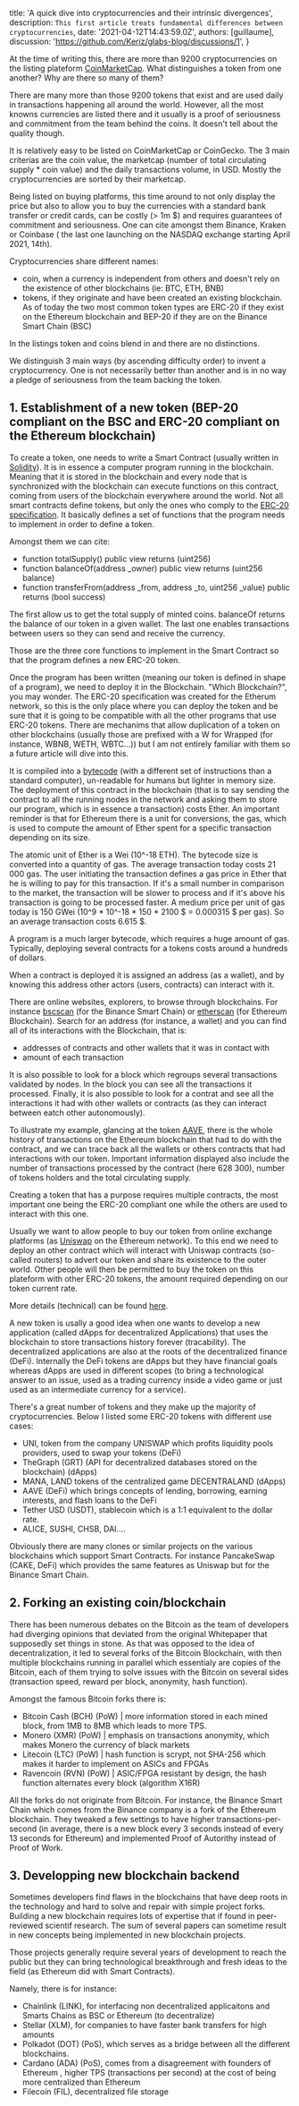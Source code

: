   title: 'A quick dive into cryptocurrencies and their intrinsic divergences',
  description: `This first article treats fundamental differences between cryptocurrencies`,
  date: '2021-04-12T14:43:59.0Z',
  authors: [guillaume],
  discussion: 'https://github.com/Keriz/glabs-blog/discussions/1',
}

<!--excerpt-->

At the time of writing this, there are more than 9200 cryptocurrencies on the listing plateform [CoinMarketCap](https://coinmarketcap.com/all/views/all/).
What distinguishes a token from one another? Why are there so many of them?

<!--/excerpt-->

<!--more-->

There are many more than those 9200 tokens that exist and are used daily in transactions happening all around the world. However, all the most knowns currencies are listed there and it usually is a proof of seriousness and commitment from the team behind the coins. It doesn't tell about the quality though.

It is relatively easy to be listed on CoinMarketCap or CoinGecko. The 3 main criterias are the coin value, the marketcap (number of total circulating supply \* coin value) and the daily transactions volume, in USD. Mostly the cryptocurrencies are sorted by their marketcap.

Being listed on buying platforms, this time around to not only display the price but also to allow you to buy the currencies with a standard bank transfer or credit cards,  can be costly (> 1m $) and requires guarantees of commitment and seriousness. One can cite amongst them Binance, Kraken or Coinbase ( the last one launching on the NASDAQ exchange starting April 2021, 14th).

Cryptocurrencies share different names:
- coin, when a currency is independent from others and doesn't rely on the existence of other blockchains (ie: BTC, ETH, BNB)
- tokens, if they originate and have been created an existing blockchain. As of today the two most common token types are ERC-20 if they exist on the Ethereum blockchain and BEP-20 if they are on the Binance Smart Chain (BSC)

In the listings token and coins blend in and there are no distinctions.

We distinguish 3 main ways (by ascending difficulty order) to invent a cryptocurrency. One is not necessarily better than another and is in no way a pledge of seriousness from the team backing the token.

## 1. Establishment of a new token (BEP-20 compliant on the BSC and ERC-20 compliant on the Ethereum blockchain)

To create a token, one needs to write a Smart Contract (usually written in [Solidity](https://soliditylang.org/)). It is in essence a computer program running in the blockchain. Meaning that it is stored in the blockchain and every node that is synchronized with the blockchain can execute functions on this contract, coming from users of the blockchain everywhere around the world. Not all smart contracts define tokens, but only the ones who comply to the [ERC-20 specification](https://eips.ethereum.org/EIPS/eip-20). It basically defines a set of functions that the program needs to implement in order to define a token.

Amongst them we can cite:
- function totalSupply() public view returns (uint256)
- function balanceOf(address _owner) public view returns (uint256 balance)
- function transferFrom(address _from, address _to, uint256 _value) public returns (bool success)

The first allow us to get the total supply of minted coins.
balanceOf returns the balance of our token in a given wallet.
The last one enables transactions between users so they can send and receive the currency.

Those are the three core functions to implement in the Smart Contract so that the program defines a new ERC-20 token. 

Once the program has been written (meaning our token is defined in shape of a program), we need to deploy it in the Blockchain. "Which Blockchain?", you may wonder. The ERC-20 specification was created for the Etherum network, so this is the only place where you can deploy the token and be sure that it is going to be compatible with all the other programs that use ERC-20 tokens. There are mechanims that allow duplication of a token on other blockchains (usually those are prefixed with a W for Wrapped (for instance, WBNB, WETH, WBTC...)) but I am not entirely familiar with them so a future article will dive into this.

It is compiled into a [bytecode](https://ethervm.io/) (with a different set of instructions than a standard computer), un-readable for humans but lighter in memory size. The deployment of this contract in the blockchain (that is to say sending the contract to all the running nodes in the network and asking them to store our program, which is in essence a transaction) costs Ether. An important reminder is that for Ethereum there is a unit for conversions, the gas, which is used to compute the amount of Ether spent for a specific transaction depending on its size. 

The atomic unit of Ether is a Wei (10^-18 ETH). The bytecode size is converted into a quantity of gas. The average transaction today costs 21 000 gas. The user initiating the transaction defines a gas price in Ether that he is willing to pay for this transaction. If it's a small number in comparison to the market, the transaction will be slower to process and if it's above his transaction is going to be processed faster. A medium price per unit of gas today is 150 GWei (10^9 \* 10^-18 \* 150 * 2100 $ = 0.000315 $ per gas). So an average transaction costs 6.615 $. 

A program is a much larger bytecode, which requires a huge amount of gas. Typically, deploying several contracts for a tokens costs around a hundreds of dollars.

When a contract is deployed it is assigned an address (as a wallet), and by knowing this address other actors (users, contracts) can interact with it.

There are online websites, explorers, to browse through blockchains. For instance [bscscan](https://bscscan.com/) (for the Binance Smart Chain) or [etherscan](https://etherscan.io/) (for Ethereum Blockchain). Search for an address (for instance, a wallet) and you can find all of its interactions with the Blockchain, that is:
- addresses of contracts and other wallets that it was in contact with
- amount of each transaction

It is also possible to look for a block which regroups several transactions validated by nodes. In the block you can see all the transactions it processed. Finally, it is also possible to look for a contrat and see all the interactions it had with other wallets or contracts (as they can interact between eatch other autonomously).

To illustrate my example, glancing at the token [AAVE](https://etherscan.io/token/0x7fc66500c84a76ad7e9c93437bfc5ac33e2ddae9), there is the whole history of transactions on the Ethereum blockchain that had to do with the contract, and we can trace back all the wallets or others contracts that had interactions with our token. Important information displayed also include the number of transactions processed by the contract (here 628 300), number of tokens holders and the total circulating supply.

Creating a token that has a purpose requires multiple contracts, the most important one being the ERC-20 compliant one while the others are used to interact with this one.

Usually we want to allow people to buy our token from online exchange platforms (as [Uniswap](https://app.uniswap.org/#/swap) on the Ethereum network). To this end we need to deploy an other contract which will interact with Uniswap contracts (so-called routers) to advert our token and share its existence to the outer world. Other people will then be permitted to buy the token on this plateform with other ERC-20 tokens, the amount required depending on our token current rate.

More details (technical) can be found [here](https://uniswap.org/docs/v2/smart-contract-integration/quick-start/).

A new token is usally a good idea when one wants to develop a new application (called dApps for decentralized Applications) that uses the blockchain to store transactions history forever (tracability). The decentralized applications are also at the roots of the decentralized finance (DeFi). Internally the DeFi tokens are dApps but they have financial goals whereas dApps are used in different scopes (to bring a technological answer to an issue, used as a trading currency inside a video game or just used as an intermediate currency for a service).

There's a great number of tokens and they make up the majority of cryptocurrencies. Below I listed some ERC-20 tokens with different use cases:

- UNI, token from the company UNISWAP which profits liquidity pools providers, used to swap your tokens (DeFi)
- TheGraph (GRT) (API for decentralized databases stored on the blockchain) (dApps)
- MANA, LAND tokens of the centralized game DECENTRALAND (dApps)
- AAVE (DeFi) which brings concepts of lending, borrowing, earning interests, and flash loans to the DeFi 
- Tether USD (USDT), stablecoin which is a 1:1 equivalent to the dollar rate.
- ALICE, SUSHI, CHSB, DAI....

Obviously there are many clones or similar projects on the various blockchains which support Smart Contracts. For instance PancakeSwap (CAKE, DeFi) which provides the same features as Uniswap but for the Binance Smart Chain. 

## 2. Forking an existing coin/blockchain

There has been numerous debates on the Bitcoin as the team of developers had diverging opinions that deviated from the original Whitepaper that supposedly set things in stone. As that was opposed to the idea of decentralization, it led to several forks of the Bitcoin Blockchain, with then multiple blockchains running in parallel which essentialy are copies of the Bitcoin, each of them trying to solve issues with the Bitcoin on several sides (transaction speed, reward per block, anonymity, hash function). 

Amongst the famous Bitcoin forks there is:
- Bitcoin Cash (BCH) (PoW) | more information stored in each mined block, from 1MB to 8MB which leads to more TPS. 
- Monero (XMR) (PoW) | emphasis on transactions anonymity, which makes Monero the currency of black markets
- Litecoin (LTC) (PoW) | hash function is scrypt, not SHA-256 which makes it harder to implement on ASICs and FPGAs
- Ravencoin (RVN) (PoW) | ASIC/FPGA resistant by design, the hash function alternates every block (algorithm X16R)

All the forks do not originate from Bitcoin. For instance, the Binance Smart Chain which comes from the Binance company is a fork of the Ethereum blockchain. They tweaked a few settings to have higher transactions-per-second (in average, there is a new block every 3 seconds instead of every 13 seconds for Ethereum) and implemented Proof of Autorithy instead of Proof of Work.

## 3. Developping new blockchain backend

Sometimes developers find flaws in the blockchains that have deep roots in the technology and hard to solve and repair with simple project forks. Building a new blockchain requires lots of expertise that if found in peer-reviewed scientif research. The sum of several papers can sometime result in new concepts being implemented in new blockchain projects.

Those projects generally require several years of development to reach the public but they can bring technological breakthrough and fresh ideas to the field (as Ethereum did with Smart Contracts).

Namely, there is for instance:
-  Chainlink (LINK), for interfacing non decentralized applicaitons and Smarts Chains as BSC or Ethereum (to decentralize)
-  Stellar (XLM), for companies to have faster bank transfers for high amounts
-  Polkadot (DOT) (PoS), which serves as a bridge between all the different blockchains.
-  Cardano (ADA) (PoS), comes from a disagreement with founders of Ethereum , higher TPS (transactions per second) at the cost of being more centralized than Ethereum
-  Filecoin (FIL), decentralized file storage
